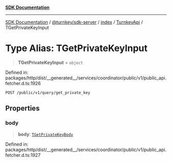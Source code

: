 [**SDK Documentation**](../../../../../../README.mdx)

***

[SDK Documentation](../../../../../../packages.mdx) / [@turnkey/sdk-server](../../../../README.mdx) / [index](../../../README.mdx) / [TurnkeyApi](../README.mdx) / TGetPrivateKeyInput

# Type Alias: TGetPrivateKeyInput

> **TGetPrivateKeyInput** = `object`

Defined in: packages/http/dist/\_\_generated\_\_/services/coordinator/public/v1/public\_api.fetcher.d.ts:1926

`POST /public/v1/query/get_private_key`

## Properties

### body

> **body**: [`TGetPrivateKeyBody`](TGetPrivateKeyBody.mdx)

Defined in: packages/http/dist/\_\_generated\_\_/services/coordinator/public/v1/public\_api.fetcher.d.ts:1927
